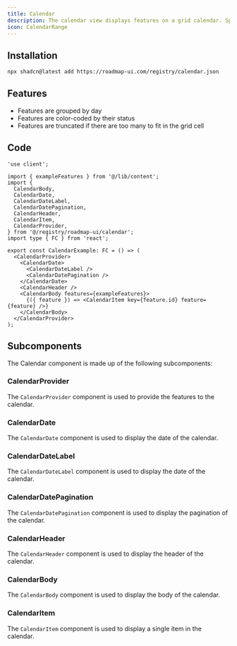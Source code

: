 ```yaml
---
title: Calendar
description: The calendar view displays features on a grid calendar. Specifically it shows the end date of each feature, and groups features by day.
icon: CalendarRange
---
```



<div className="not-prose w-full bg-white border rounded-xl overflow-hidden">
  <Calendar />
</div>

## Installation

```sh title="Terminal"
npx shadcn@latest add https://roadmap-ui.com/registry/calendar.json
```

## Features

- Features are grouped by day
- Features are color-coded by their status
- Features are truncated if there are too many to fit in the grid cell

## Code

```tsx title="calendar.tsx"
'use client';

import { exampleFeatures } from '@/lib/content';
import {
  CalendarBody,
  CalendarDate,
  CalendarDateLabel,
  CalendarDatePagination,
  CalendarHeader,
  CalendarItem,
  CalendarProvider,
} from '@/registry/roadmap-ui/calendar';
import type { FC } from 'react';

export const CalendarExample: FC = () => (
  <CalendarProvider>
    <CalendarDate>
      <CalendarDateLabel />
      <CalendarDatePagination />
    </CalendarDate>
    <CalendarHeader />
    <CalendarBody features={exampleFeatures}>
      {({ feature }) => <CalendarItem key={feature.id} feature={feature} />}
    </CalendarBody>
  </CalendarProvider>
);
```

## Subcomponents

The Calendar component is made up of the following subcomponents:

### CalendarProvider

The `CalendarProvider` component is used to provide the features to the calendar.

<AutoTypeTable path="registry/roadmap-ui/calendar.tsx" name="CalendarProviderProps" />

### CalendarDate

The `CalendarDate` component is used to display the date of the calendar.

<AutoTypeTable path="registry/roadmap-ui/calendar.tsx" name="CalendarDateProps" />

### CalendarDateLabel

The `CalendarDateLabel` component is used to display the date of the calendar.

<AutoTypeTable path="registry/roadmap-ui/calendar.tsx" name="CalendarDateLabelProps" />

### CalendarDatePagination

The `CalendarDatePagination` component is used to display the pagination of the calendar.

<AutoTypeTable path="registry/roadmap-ui/calendar.tsx" name="CalendarDatePaginationProps" />

### CalendarHeader

The `CalendarHeader` component is used to display the header of the calendar.

<AutoTypeTable path="registry/roadmap-ui/calendar.tsx" name="CalendarHeaderProps" />

### CalendarBody

The `CalendarBody` component is used to display the body of the calendar.

<AutoTypeTable path="registry/roadmap-ui/calendar.tsx" name="CalendarBodyProps" />

### CalendarItem

The `CalendarItem` component is used to display a single item in the calendar.

<AutoTypeTable path="registry/roadmap-ui/calendar.tsx" name="CalendarItemProps" />
